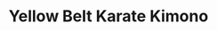 ---
title: "Yellow Belt Karate Kimono"
meta_title: "Yellow Belt Karate Kimono craft"
description: "Craft de Yellow Belt Karate Kimono"
rank: "d"
draft: false
name: "Yellow Belt Karate Kimono"
recipe_img: "https://wiki.pokexgames.com/images/d/df/Yellow_Belt_Karate_Kimono.png"
level: 24
craft_time: 900
result: 1
value_npc: 1
ingredients:
  - name: "Belt of Champion"
    quantity: 2
    item_img: "https://wiki.pokexgames.com/images/2/2e/Belt_Of_Champion.png"
    value_npc: 1
  - name: "Strange Thing"
    quantity: 7
    item_img: "https://wiki.pokexgames.com/images/7/7f/Strange_Thing.png"
    value_npc: 1
  - name: "Refined Style Point"
    quantity: 20
    item_img: "https://wiki.pokexgames.com/images/6/6b/Refined_style_point.png"
    value_npc: 1
---